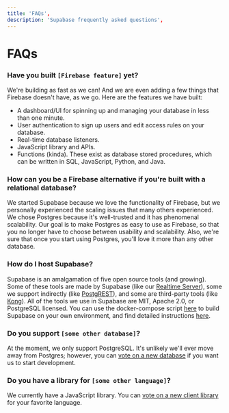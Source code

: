 ```yaml
---
title: 'FAQs',
description: 'Supabase frequently asked questions',
---
```


# FAQs

### Have you built `[Firebase feature]` yet?

We're building as fast as we can! And we are even adding a few things that Firebase doesn't have, as we go. Here are the features we have built:

- A dashboard/UI for spinning up and managing your database in less than one minute.
- User authentication to sign up users and edit access rules on your database.
- Real-time database listeners.
- JavaScript library and APIs.
- Functions (kinda). These exist as database stored procedures, which can be written in SQL, JavaScript, Python, and Java.

### How can you be a Firebase alternative if you're built with a relational database?

We started Supabase because we love the functionality of Firebase, but we personally experienced the scaling issues that many others experienced. We chose Postgres because it's well-trusted and it has phenomenal scalability. Our goal is to make Postgres as easy to use as Firebase, so that you no longer have to choose between usability and scalability. Also, we're sure that once you start using Postgres, you'll love it more than any other database.

### How do I host Supabase?

Supabase is an amalgamation of five open source tools (and growing). Some of these tools are made by Supabase (like our [Realtime Server](https://github.com/supabase/realtime)), some we support indirectly (like [PostgREST](http://postgrest.org/en/v7.0.0/)), and some are third-party tools (like [Kong](https://github.com/Kong/kong)). All of the tools we use in Supabase are MIT, Apache 2.0, or PostgreSQL licensed. You can use the docker-compose script [here](https://github.com/supabase/supabase/tree/master/docker) to build Supabase on your own environment, and find detailed instructions [here](https://supabase.com/docs/guides/hosting/overview).

### Do you support `[some other database]`?

At the moment, we only support PostgreSQL. It's unlikely we'll ever move away from Postgres; however, you can [vote on a new database](https://github.com/supabase/supabase/issues/6) if you want us to start development.

### Do you have a library for `[some other language]`?

We currently have a JavaScript library. You can [vote on a new client library](https://github.com/supabase/supabase/issues/5) for your favorite language.
